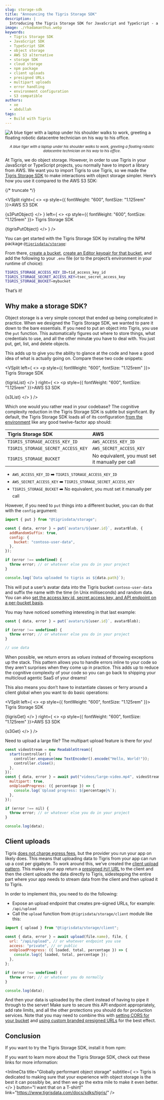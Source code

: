 ```yaml
---
slug: storage-sdk
title: "Announcing the Tigris Storage SDK"
description: |
  Introducing the Tigris Storage SDK for JavaScript and TypeScript - a simplified alternative to AWS S3 SDK with environment-based configuration, error-as-values pattern, and streamlined object storage operations.
image: ./rhadamanthus.webp
keywords:
  - Tigris Storage SDK
  - JavaScript SDK
  - TypeScript SDK
  - object storage
  - AWS S3 alternative
  - storage SDK
  - cloud storage
  - npm package
  - client uploads
  - presigned URLs
  - multipart uploads
  - error handling
  - environment configuration
  - S3 compatible
authors:
  - xe
  - abdullah
tags:
  - Build with Tigris
---
```






<style>{styles}</style>

<img
  src={heroimage}
  className="hero-image"
  alt="A blue tiger with a laptop under his shoulder walks to work, greeting a floating robotic datacentre technician on his way to his office."
/>

<center>
  <small>
    <em>
      A blue tiger with a laptop under his shoulder walks to work, greeting a
      floating robotic datacentre technician on his way to his office.
    </em>
  </small>
</center>

At Tigris, we do object storage. However, in order to use Tigris in your
JavaScript or TypeScript projects, you normally have to import a library from
AWS. We want you to import Tigris to use Tigris, so we made the
[Tigris Storage SDK](https://www.tigrisdata.com/docs/sdks/tigris/) to make
interactions with object storage simpler. Here’s how you use it compared to the
AWS S3 SDK:

{/* truncate */}


<VSplit
  right={
    <>
      <p style={{ fontWeight: "600", fontSize: "1.125rem" }}>AWS S3 SDK</p>
      <CodeBlock language="javascript">{s3PutObject}</CodeBlock>
    </>
  }
  left={
    <>
      <p style={{ fontWeight: "600", fontSize: "1.125rem" }}>
        Tigris Storage SDK
      </p>
      <CodeBlock language="javascript">{tigrisPutObject}</CodeBlock>
    </>
  }
/>

You can get started with the Tigris Storage SDK by installing the NPM package
[`@tigrisdata/storage`](https://www.npmjs.com/package/@tigrisdata/storage):

<Install />

From there, [create a bucket](https://console.tigris.dev/createbucket),
[create an Editor keypair for that bucket](https://console.tigris.dev/createaccesskey),
and add the following to your `.env` file (or to the project’s environment in
your runtime of choice):

```sh
TIGRIS_STORAGE_ACCESS_KEY_ID=tid_access_key_id
TIGRIS_STORAGE_SECRET_ACCESS_KEY=tsec_secret_access_key
TIGRIS_STORAGE_BUCKET=mybucket
```

That’s it!

<ButtonArray />

## Why make a storage SDK?

Object storage is a very simple concept that ended up being complicated in
practice. When we designed the Tigris Storage SDK, we wanted to pare it down to
the bare essentials. If you need to put an object into Tigris, you use the `put`
function. This automatically figures out where to store things, what credentials
to use, and all the other minutæ you have to deal with. You just put, get, list,
and delete objects.

This adds up to give you the ability to glance at the code and have a good idea
of what is actually going on. Compare these two code snippets:


<VSplit
  left={
    <>
      <p style={{ fontWeight: "600", fontSize: "1.125rem" }}>
        Tigris Storage SDK
      </p>
      <CodeBlock language="javascript">{tigrisList}</CodeBlock>
    </>
  }
  right={
    <>
      <p style={{ fontWeight: "600", fontSize: "1.125rem" }}>AWS S3 SDK</p>
      <CodeBlock language="javascript">{s3List}</CodeBlock>
    </>
  }
/>

Which one would you rather read in your codebase? The cognitive complexity
reduction in the Tigris Storage SDK is subtle but significant. By default, the
Tigris Storage SDK loads all of its configuration
[from the environment](https://12factor.net/config) like any good twelve-factor
app should:

<div className="table-container">

| Tigris Storage SDK                 | AWS                                              |
| :--------------------------------- | :----------------------------------------------- |
| `TIGRIS_STORAGE_ACCESS_KEY_ID`     | `AWS_ACCESS_KEY_ID`                              |
| `TIGRIS_STORAGE_SECRET_ACCESS_KEY` | `AWS_SECRET_ACCESS_KEY`                          |
| `TIGRIS_STORAGE_BUCKET`            | No equivalent, you must set it manually per call |

</div>
<div className="phone-container">

- `AWS_ACCESS_KEY_ID` ➡️ `TIGRIS_STORAGE_ACCESS_KEY_ID`
- `AWS_SECRET_ACCESS_KEY` ➡️ `TIGRIS_STORAGE_SECRET_ACCESS_KEY`
- `TIGRIS_STORAGE_BUCKET` ➡️ No equivalent, you must set it manually per call

</div>

However, if you need to `put` things into a different bucket, you can do that
with the `config` argument:

```javascript
import { put } from "@tigrisdata/storage";

const { data, error } = put(`avatars/${user.id}`, avatarBlob, {
  addRandomSuffix: true,
  config: {
    bucket: "contoso-user-data",
  },
});

if (error !== undefined) {
  throw error; // or whatever else you do in your project
}

console.log(`Data uploaded to tigris as ${data.path}`);
```

This will put a user’s avatar data into the Tigris bucket `contoso-user-data`
and suffix the name with the time (in Unix milliseconds) and random data. You
can also
[set the access key id, secret access key, and API endpoint on a per-bucket basis](https://www.tigrisdata.com/docs/sdks/tigris/using-sdk/#authentication).

You may have noticed something interesting in that last example:

```javascript
const { data, error } = put(`avatars/${user.id}`, avatarBlob);

if (error !== undefined) {
  throw error; // or whatever else you do in your project
}

// use data
```

When possible, we return errors as _values_ instead of throwing exceptions up
the stack. This pattern allows you to handle errors inline to your code so they
aren’t surprises when they come up in practice. This adds up to reduce the
cognitive complexity of your code so you can go back to shipping your multicloud
agentic SaaS of your dreams\!

This also means you don’t have to instantiate classes or ferry around a client
global when you want to do basic operations:


<VSplit
  left={
    <>
      <p style={{ fontWeight: "600", fontSize: "1.125rem" }}>
        Tigris Storage SDK
      </p>
      <CodeBlock language="javascript">{tigrisGet}</CodeBlock>
    </>
  }
  right={
    <>
      <p style={{ fontWeight: "600", fontSize: "1.125rem" }}>AWS S3 SDK</p>
      <CodeBlock language="javascript">{s3Get}</CodeBlock>
    </>
  }
/>

Need to upload a large file? The multipart upload feature is there for you\!

```javascript
const videoStream = new ReadableStream({
  start(controller) {
    controller.enqueue(new TextEncoder().encode("Hello, World!"));
    controller.close();
  },
});
const { data, error } = await put("videos/large-video.mp4", videoStream, {
  multipart: true,
  onUploadProgress: ({ percentage }) => {
    console.log(`Upload progress: ${percentage}%`);
  },
});

if (error !== nil) {
  throw error; // or whatever else you do in your project
}

console.log(data);
```

## Client uploads

Tigris
[does not charge egress fees](https://www.tigrisdata.com/docs/pricing/#zero-egress-fees),
but the provider you run your app on likely does. This means that uploading data
to Tigris from your app can run up a cost per gigabyte. To work around this,
we’ve created the
[client upload pattern](https://www.tigrisdata.com/docs/sdks/tigris/client-uploads/).
This makes your app return a
[presigned `PUT` URL](https://www.tigrisdata.com/docs/objects/presigned/) to the
client and then the client uploads the data directly to Tigris, sidestepping the
entire part where your app needs to stream data from the client and then upload
it to Tigris.

In order to implement this, you need to do the following:

- Expose an upload endpoint that creates pre-signed URLs, for example:
  `/api/upload`
- Call the `upload` function from `@tigrisdata/storage/client` module like this:

```javascript
import { upload } from "@tigrisdata/storage/client";

const { data, error } = await upload(file.name), file, {
  url: "/api/upload", // or whatever endpoint you use
  access: "private", // or public
  onUploadProgress: ({ loaded, total, percentage }) => {
    console.log({ loaded, total, percentage });
  },
};

if (error !== undefined) {
  throw error; // or whatever you do normally
}

console.log(data);
```

And then your data is uploaded by the client instead of having to pipe it
through to the server\! Make sure to secure this API endpoint appropriately, add
rate limits, and all the other protections you should do for production
services. Note that you may need to combine this with
[setting CORS for your bucket](https://www.tigrisdata.com/docs/buckets/cors/)
and
[using custom branded presigned URLs](https://www.tigrisdata.com/docs/objects/presigned/#presigned-url-with-custom-domain)
for the best effect.

## Conclusion

If you want to try the Tigris Storage SDK, install it from npm:

<Install />

If you want to learn more about the Tigris Storage SDK, check out these links
for more information:

<ButtonArray />

<InlineCta
  title="Globally performant object storage"
  subtitle={
    <>
      Tigris is dedicated to making sure that your experience with object
      storage is the best it can possibly be, and then we go the extra mile to
      make it even better.
    </>
  }
  button="I want that on a T-shirt!"
  link="https://www.tigrisdata.com/docs/sdks/tigris/"
/>
